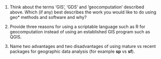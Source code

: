 
1. Think about the terms 'GIS'\index{GIS}, 'GDS' and 'geocomputation' described above. Which (if any) best describes the work you would like to do using geo* methods and software and why?

1. Provide three reasons for using a scriptable language such as R for geocomputation instead of using an established GIS program such as QGIS\index{QGIS}.

1. Name two advantages and two disadvantages of using mature vs recent packages for geographic data analysis\index{geographic data analysis} (for example **sp** vs **sf**\index{sf}).

